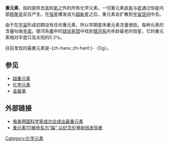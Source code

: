 '''重元素'''，指的是除去[[氢|氢]]和[[氦|氦]]之外的所有化学元素。一切重元素由[[氢|氢]]与[[氦|氦]]通过恒星内部[[核聚变|核聚变]]反应产生。在[[恒星|恒星]]爆发成为[[超新星|超新星]]之后，重元素会扩散到[[宇宙|宇宙]][[空间|空间]]中去。

由于在[[宇宙|宇宙]]形成初期没有任何重元素，所以早期星体重元素含量很低。每种元素的含量叫做[[宇宙丰度|丰度]]。银河系[[晕|晕]]中的[[球状星团|球状星团]]中找到[[银河系|银河系]]内年龄最老的恒星，它的重元素相对丰度只及太阳的0.2％。

目前发现的最重元素是-{zh-hans:{{缺字|ao4|3|鿫}};zh-hant:{{缺字|ao4|2|鿫}}}-（Og）。

==参见==
*[[超重元素|超重元素]]
*[[化学元素|化学元素]]
*[[金屬量|金屬量]]

== 外部链接 ==

*[http://tech.qq.com/a/20061017/000033.htm 俄美两国科学家成功合成出最重元素] {{Wayback|url=http://tech.qq.com/a/20061017/000033.htm |date=20061105113905 }}
*[http://it.sohu.com/20061124/n246584323.shtml 重元素111被命名为“錀” 以纪念伦琴射线发现者] {{Wayback|url=http://it.sohu.com/20061124/n246584323.shtml |date=20180802132014 }}

[[Category:化学元素|Category:化学元素]]